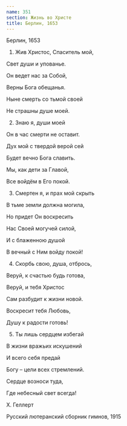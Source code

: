 ```yaml
---
name: 351
section: Жизнь во Христе
title: Берлин, 1653
---
```

Берлин, 1653


1. Жив Христос, Спаситель мой,

Свет души и упованье.

Он ведет нас за Собой,

Верны Бога обещанья.

Ныне смерть со тьмой своей

Не страшны душе моей.


2. Знаю я, души моей

Он в час смерти не оставит.

Дух мой с твердой верой сей

Будет вечно Бога славить.

Мы, как дети за Главой,

Все войдём в Его покой.


3. Смертен я, и прах мой скрыть

В тьме земли должна могила,

Но придет Он воскресить

Нас Своей могучей силой,

И с блаженною душой

В вечный с Ним войду покой!


4. Скорбь свою, душа, отбрось,

Веруй, к счастью будь готова,

Веруй, и тебя Христос

Сам разбудит к жизни новой.

Воскресит тебя Любовь,

Душу к радости готовь!


5. Ты лишь сердцем избегай

В жизни вражьих искушений

И всего себя предай

Богу – цели всех стремлений.

Сердце возноси туда,

Где небесный свет всегда!


Х. Геллерт

Русский лютеранский сборник гимнов, 1915